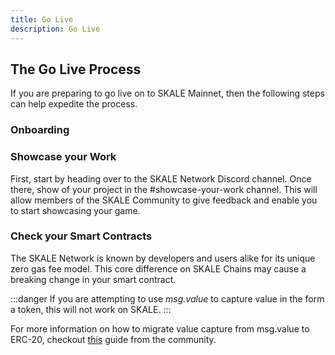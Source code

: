 ```yaml
---
title: Go Live
description: Go Live
---
```


## The Go Live Process

If you are preparing to go live on to SKALE Mainnet, then
the following steps can help expedite the process.

### Onboarding 

### Showcase your Work

First, start by heading over to the SKALE Network Discord channel.
Once there, show of your project in the #showcase-your-work channel.
This will allow members of the SKALE Community to give feedback and enable
you to start showcasing your game.

### Check your Smart Contracts

The SKALE Network is known by developers and users alike for its unique zero gas fee model.
This core difference on SKALE Chains may cause a breaking change in your smart contract.

:::danger
If you are attempting to use *msg.value* to capture value in the form a token, this will not work on SKALE.
:::

For more information on how to migrate value capture from msg.value to ERC-20, checkout [this](https://hackmd.io/@TheGreatAxios/SJWksGU2i) guide from the community.


